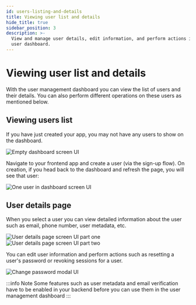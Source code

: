 ```yaml
---
id: users-listing-and-details
title: Viewing user list and details
hide_title: true
sidebar_position: 3
description: >-
  View and manage user details, edit information, and perform actions in the
  user dashboard.
---
```


# Viewing user list and details

With the user management dashboard you can view the list of users and their details. You can also perform different operations on these users as mentioned below.

## Viewing users list

If you have just created your app, you may not have any users to show on the dashboard.

<img src="/img/dashboard/no-users.png" alt="Empty dashboard screen UI" />

Navigate to your frontend app and create a user (via the sign-up flow). On creation, if you head back to the dashboard and refresh the page, you will see that user:

<img src="/img/dashboard/one-user.png" alt="One user in dashboard screen UI" />

## User details page

When you select a user you can view detailed information about the user such as email, phone number, user metadata, etc.

<img src="/img/dashboard/user-info.png" alt="User details page screen UI part one" />

<img src="/img/dashboard/user-info-continued.png" alt="User details page screen UI part two" />

You can edit user information and perform actions such as resetting a user's password or revoking sessions for a user.

<img src="/img/dashboard/reset-password.png" alt="Change password modal UI" />

:::info Note
Some features such as user metadata and email verification have to be enabled in your backend before you can use them in the user management dashboard
:::
